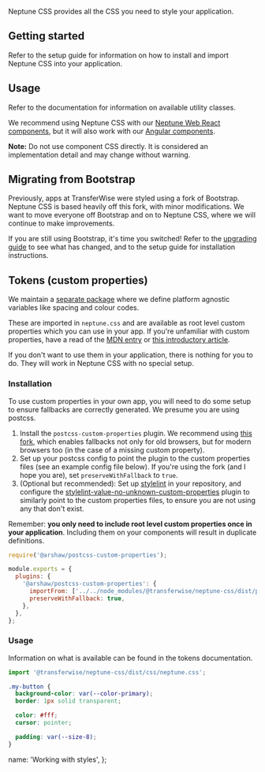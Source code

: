 
Neptune CSS provides all the CSS you need to style your application.

## Getting started

Refer to the <DocLink href="/about/Setup">setup guide</DocLink> for information on how to install and import Neptune CSS into your application.

## Usage

Refer to the <DocLink href="/styles/core">documentation</DocLink> for information on available utility classes.

We recommend using Neptune CSS with our [Neptune Web React components](https://www.npmjs.com/package/@transferwise/components), but it will also work with our [Angular components](https://www.npmjs.com/package/@transferwise/styleguide-components).

**Note:** Do not use component CSS directly. It is considered an implementation detail and may change without warning.

## Migrating from Bootstrap

Previously, apps at TransferWise were styled using a fork of Bootstrap. Neptune CSS is based heavily off this fork, with minor modifications. We want to move everyone off Bootstrap and on to Neptune CSS, where we will continue to make improvements.

If you are still using Bootstrap, it's time you switched! Refer to the [upgrading guide](https://github.com/transferwise/neptune-web/blob/master/packages/css/docs/upgrading.md) to see what has changed, and to the <DocLink href="/about/Setup">setup guide</DocLink> for installation instructions.

## Tokens (custom properties)

We maintain a [separate package](https://www.npmjs.com/package/@transferwise/neptune-tokens) where we define platform agnostic variables like spacing and colour codes.

These are imported in `neptune.css` and are available as root level custom properties which you can use in your app. If you're unfamiliar with custom properties, have a read of the [MDN entry](https://developer.mozilla.org/en-US/docs/Web/CSS/--*) or [this introductory article](https://www.smashingmagazine.com/2018/05/css-custom-properties-strategy-guide/).

If you don't want to use them in your application, there is nothing for you to do. They will work in Neptune CSS with no special setup.

### Installation

To use custom properties in your own app, you will need to do some setup to ensure fallbacks are correctly generated. We presume you are using postcss.

1. Install the `postcss-custom-properties` plugin. We recommend using [this fork](https://www.npmjs.com/package/@arshaw/postcss-custom-properties), which enables fallbacks not only for old browsers, but for modern browsers too (in the case of a missing custom property).
2. Set up your postcss config to point the plugin to the custom properties files (see an example config file below). If you're using the fork (and I hope you are), set `preserveWithFallback` to `true`.
3. (Optional but recommended): Set up [stylelint](https://stylelint.io) in your repository, and configure the [stylelint-value-no-unknown-custom-properties](https://github.com/csstools/stylelint-value-no-unknown-custom-properties) plugin to similarly point to the custom properties files, to ensure you are not using any that don't exist.

Remember: **you only need to include root level custom properties once in your application**. Including them on your components will result in duplicate definitions.

```js
require('@arshaw/postcss-custom-properties');

module.exports = {
  plugins: {
    '@arshaw/postcss-custom-properties': {
      importFrom: ['../../node_modules/@transferwise/neptune-css/dist/props/neptune-tokens.css'],
      preserveWithFallback: true,
    },
  },
};
```

### Usage

Information on what is available can be found in the <DocLink href="/components/tokens">tokens documentation</DocLink>.

```js
import '@transferwise/neptune-css/dist/css/neptune.css';
```

```css
.my-button {
  background-color: var(--color-primary);
  border: 1px solid transparent;

  color: #fff;
  cursor: pointer;

  padding: var(--size-8);
}
```

  name: 'Working with styles',
};
